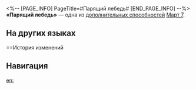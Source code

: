 <%-- [PAGE_INFO]
PageTitle=#Парящий лебедь#
[END_PAGE_INFO] --%>
{{Навык Инфобокс
|Название         = Парящий лебедь
|Изображение      = След Парящий лебедь.png
|Персонаж         = Март 7 (Охота)
|Тип              = Доп. способность
|Возвышение       = 2
|Длительность     = 
|Описание         = В начале боя действие Март 7 {{Доп эффект|продвигается вперёд}} на 25%.
|Свойство1        = 
|Масштабирование1 = 
}}
'''«Парящий лебедь»''' — одна из [[дополнительная способность|дополнительных способностей]] [[Март 7]].

==На других языках==
{{На других языках
|en   = Swan Soar
|zhs  = 惊鸿
|zht  = 驚鴻
|ja   = {{Rubi|驚鴻|きょうこう}}
|ko   = 경홍
|es   = Donaire
|fr   = Envolée gracieuse
|ru   = Парящий лебедь
|th   = Swan Soar
|vi   = Uyển Chuyển
|de   = Anmut
|id   = Swan Soar
|pt   = Vôo do Cisne
}}

==История изменений
{{История изменений|3.5}}

==Навигация==
{{Навык Навбокс|Март 7 (Охота)}}

[[en:]]